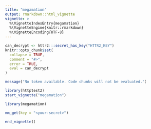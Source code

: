 ```yaml
---
title: "megamation"
output: rmarkdown::html_vignette
vignette: >
  %\VignetteIndexEntry{megamation}
  %\VignetteEngine{knitr::rmarkdown}
  %\VignetteEncoding{UTF-8}
---
```


```r
can_decrypt <- httr2:::secret_has_key("HTTR2_KEY")
knitr::opts_chunk$set(
  collapse = TRUE,
  comment = "#>",
  error = TRUE,
  eval = can_decrypt
)
```
```r
message("No token available. Code chunks will not be evaluated.")
```

```r
library(httptest2)
start_vignette("megamation")
```

```r
library(megamation)
```

```r
mm_get(key = "<your-secret>")
```


```r
end_vignette()
```
